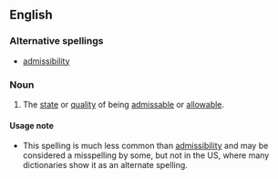 ==English==
{{wikipedia|dab=admissibility}}

===Alternative spellings===
* [[admissibility]]

===Noun===
{{en-noun|admissabilities}}

# The [[state]] or [[quality]] of being [[admissable]] or [[allowable]].

====Usage note====
*This spelling is much less common than [[admissibility]] and may be considered a misspelling by some, but not in the US, where many dictionaries show it as an alternate spelling.